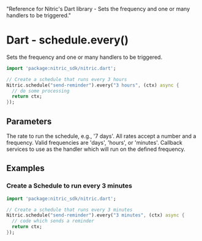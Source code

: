   "Reference for Nitric's Dart library - Sets the frequency and one or many handlers to be triggered."

# Dart - schedule.every()

Sets the frequency and one or many handlers to be triggered.

```dart
import 'package:nitric_sdk/nitric.dart';

// Create a schedule that runs every 3 hours
Nitric.schedule("send-reminder").every("3 hours", (ctx) async {
  // do some processing
  return ctx;
});
```

## Parameters

<Properties>
  <Property name="rate" required type="String">
    The rate to run the schedule, e.g., '7 days'. All rates accept a number and
    a frequency. Valid frequencies are 'days', 'hours', or 'minutes'.
  </Property>
  <Property name="handler" required type="IntervalHandler">
    Callback services to use as the handler which will run on the defined
    frequency.
  </Property>
</Properties>

## Examples

### Create a Schedule to run every 3 minutes

```dart
import 'package:nitric_sdk/nitric.dart';

// Create a schedule that runs every 3 minutes
Nitric.schedule("send-reminder").every("3 minutes", (ctx) async {
  // code which sends a reminder
  return ctx;
});
```
